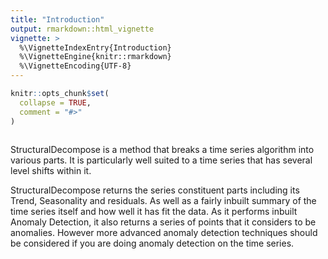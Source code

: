 ---
title: "Introduction"
output: rmarkdown::html_vignette
vignette: >
  %\VignetteIndexEntry{Introduction}
  %\VignetteEngine{knitr::rmarkdown}
  %\VignetteEncoding{UTF-8}
---

```{r, include = FALSE}
knitr::opts_chunk$set(
  collapse = TRUE,
  comment = "#>"
)
```

```{r setup}

```

StructuralDecompose is a method that breaks a time series algorithm into various parts. It is particularly well suited to a time series that has several level shifts within it. 

StructuralDecompose returns the series constituent parts including its Trend, Seasonality and residuals. As well as a fairly inbuilt summary of the time series itself and how well it has fit the data. As it performs inbuilt Anomaly Detection, it also returns a series of points that it considers to be anomalies. However more advanced anomaly detection techniques should be considered if you are doing anomaly detection on the time series. 


